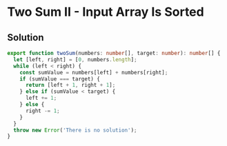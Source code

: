 # Two Sum II - Input Array Is Sorted

## Solution

```typescript filename="solution.ts" copy 
export function twoSum(numbers: number[], target: number): number[] {
  let [left, right] = [0, numbers.length];
  while (left < right) {
    const sumValue = numbers[left] + numbers[right];
    if (sumValue === target) {
      return [left + 1, right + 1];
    } else if (sumValue < target) {
      left += 1;
    } else {
      right -= 1;
    }
  }
  throw new Error('There is no solution');
}
```